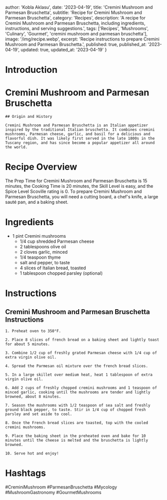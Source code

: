 
  author: 'Kobla Aklasu',
  date: '2023-04-19',
  title: 'Cremini Mushroom and Parmesan Bruschetta',
  subtitle: 'Recipe for Cremini Mushroom and Parmesan Bruschetta',
  category: 'Recipes',
  description: 'A recipe for Cremini Mushroom and Parmesan Bruschetta, including ingredients, instructions, and serving suggestions.',
  tags: ['Recipes', 'Mushrooms', 'Culinary', 'Gourmet', 'cremini mushroom and parmesan bruschetta'],
  image: '/img/recipe.webp',
  excerpt: 'Recipe instructions to prepare Cremini Mushroom and Parmesan Bruschetta.',
  published: true,
  published_at: '2023-04-19',
  updated: true,
  updated_at: '2023-04-19'
}


  # Introduction

# Cremini Mushroom and Parmesan Bruschetta
    
    ## Origin and History
    
    Cremini Mushroom and Parmesan Bruschetta is an Italian appetizer inspired by the traditional Italian bruschetta. It combines cremini mushrooms, Parmesan cheese, garlic, and basil for a delicious and flavorful dish. It was likely first served in the late 1800s in the Tuscany region, and has since become a popular appetizer all around the world.

# Recipe Overview

The Prep Time for Cremini Mushroom and Parmesan Bruschetta is 15 minutes, the Cooking Time is 20 minutes, the Skill Level is easy, and the Spice Level Scoville rating is 0. To prepare Cremini Mushroom and Parmesan Bruschetta, you will need a cutting board, a chef's knife, a large sauté pan, and a baking sheet.

# Ingredients

- 1 pint Cremini mushrooms
    - 1/4 cup shredded Parmesan cheese
    - 2 tablespoons olive oil
    - 2 cloves garlic, minced
    - 1/4 teaspoon thyme
    - salt and pepper, to taste
    - 4 slices of Italian bread, toasted
    - 1 tablespoon chopped parsley (optional)

# Instructions

## Cremini Mushroom and Parmesan Bruschetta Instructions
    
    1. Preheat oven to 350°F.
    
    2. Place 8 slices of french bread on a baking sheet and lightly toast for about 5 minutes.
    
    3. Combine 1/2 cup of freshly grated Parmesan cheese with 1/4 cup of extra virgin olive oil. 
    
    4. Spread the Parmesan oil mixture over the french bread slices.
    
    5. In a large skillet over medium heat, heat 1 tablespoon of extra virgin olive oil. 
    
    6. Add 2 cups of freshly chopped cremini mushrooms and 1 teaspoon of minced garlic, cooking until the mushrooms are tender and lightly browned, about 8 minutes. 
    
    7. Season the mushrooms with 1/2 teaspoon of sea salt and freshly ground black pepper, to taste. Stir in 1/4 cup of chopped fresh parsley and set aside to cool.
    
    8. Once the French bread slices are toasted, top with the cooled cremini mushrooms.
    
    9. Place the baking sheet in the preheated oven and bake for 10 minutes until the cheese is melted and the bruschetta is lightly browned.
    
    10. Serve hot and enjoy!

# Hashtags

#CreminiMushroom #ParmesanBruschetta #Mycology #MushroomGastronomy #GourmetMushrooms



